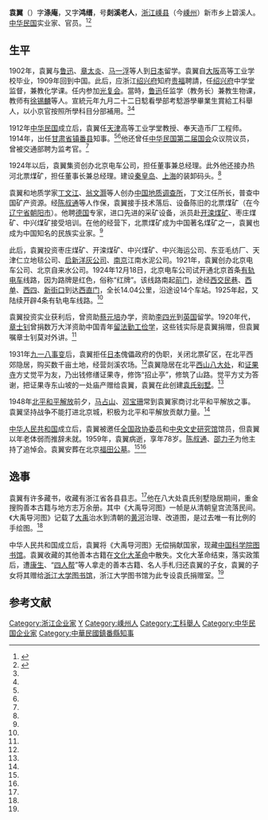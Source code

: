 {{otheruses|subject=中华民国国会议员|other=明朝藏书家、刻书家|袁翼 (明朝)}}
{{Infobox Officeholder
|姓名= 袁翼
|圖像=File:袁翼.jpg
|圖像大小=200px
|圖像說明=  
|字    = 字滌盦
|號    = 
|別名    = 
|出生日期 = 
|出生地點 = 
|逝世日期 = 
|逝世地點 = 
|死因    = 
|墓地    = 
|籍貫    = 
|政黨    = 
|parents  = 
|配偶   =
|伴侶    = 
|relatives  =  
|children  =  
|著作    = 
|past    = 
}}

'''袁翼'''（{{bd|1881年||1959年|}}）字'''涤庵'''，又字'''鸿缙'''，号'''剡溪老人'''，[[浙江|浙江]][[嵊县|嵊县]]（今[[嵊州|嵊州]]）新市乡上碧溪人。[[中华民国|中华民国]]实业家、官员。<ref name=zjdfz>{{Cite web |url=http://zjtz.zjol.com.cn/05zjtz/system/2005/12/16/006405959.shtml |title=袁涤庵，浙江地方志，2005-12-16 |access-date=2015-01-04 |archive-date=2015-01-04 |archive-url=https://web.archive.org/web/20150104134302/http://zjtz.zjol.com.cn/05zjtz/system/2005/12/16/006405959.shtml |dead-url=no }}</ref><ref name=sohu>{{Cite web |url=http://house.focus.cn/news/2005-11-09/164320.html |title=探究八大处旧别墅故居 别墅主人原是企业家，搜狐，2005-11-09 |access-date=2015-01-04 |archive-url=https://web.archive.org/web/20150104114200/http://house.focus.cn/news/2005-11-09/164320.html |archive-date=2015-01-04 |dead-url=yes }}</ref>

==生平==
1902年，袁翼与[[鲁迅|鲁迅]]、[[章太炎|章太炎]]、[[马一浮|马一浮]]等人到[[日本|日本]]留学。袁翼自[[大阪市|大阪]]高等工业学校毕业，1909年回到中国。此后，应浙江[[绍兴府|绍兴府]]知府[[贵福|贵福]]聘請，任[[绍兴府|绍兴府]]中学堂监督，兼教化学课。任内参加[[光复会|光复会]]。當時，[[鲁迅|鲁迅]]任监学（教务长）兼教生物课，教师有[[徐锡麟|徐锡麟]]等人。宣統元年九月二十二日騐看學部考騐游學畢業生賞給工科舉人，以小京官按照所學科目分部補用。<ref name=zjdfz/><ref name=sohu/>

1912年[[中华民国|中华民国]]成立后，袁翼任[[天津|天津]]高等工业学堂教授、奉天造币厂工程师。1914年，出任[[甘肃省|甘肃省]][[镇番县|镇番县]]知事。<ref name=zjdfz/><ref name=sohu/>他还曾任[[中华民国第二届国会|中华民国第二届国会]]众议院议员，曾被交通部聘为监考官。<ref name=sohu/>

1924年以后，袁翼集资创办北京电车公司，担任董事兼总经理。此外他还接办热河北票煤矿，担任董事长兼总经理。建设[[秦皇岛|秦皇岛]]、[[上海|上海]]的装卸码头。<ref name=zjdfz/>

袁翼和地质学家[[丁文江|丁文江]]、[[翁文灏|翁文灏]]等人创办[[中央地质调查所|中国地质调查所]]，丁文江任所长，普查中国矿产资源。经[[陈叔通|陈叔通]]等人作保，袁翼接手技术落后、设备陈旧的北票煤矿（在今[[辽宁省|辽宁省]][[朝阳市|朝阳市]]）。他聘[[德国|德国]]专家，进口先进的采矿设备，派员赴[[开滦煤矿|开滦煤矿]]、枣庄煤矿、中兴煤矿接受培训。在他的经营下，北票煤矿成为中国著名煤矿之一，袁翼也成为中国知名的民族实业家。<ref name=sohu/>

此后，袁翼投资枣庄煤矿、开滦煤矿、中兴煤矿、中兴海运公司、东亚毛纺厂、天津仁立地毯公司、[[启新洋灰公司|启新洋灰公司]]、[[南京|南京]]江南水泥公司。1921年，袁翼创办北京电车公司、北京自来水公司。1924年12月18日，北京电车公司试开通北京首条[[有轨电车|有轨电车]]线路，因为路牌是红色，俗称“红牌”。该线路南起[[前门|前门]]，途经[[西交民巷|西交民巷]]、[[西单|西单]]、[[西四|西四]]、[[新街口_(北京)|新街口]]到达[[西直门|西直门]]，全长14.04公里，沿途设14个车站。1925年起，又陆续开辟4条有轨电车线路。<ref name=sohu/>

袁翼投资实业获利后，曾资助[[蔡元培|蔡元培]]办学，资助[[李四光|李四光]]到[[英国|英国]]留学。1920年代，[[章士钊|章士钊]]曾捐数万大洋资助中国青年[[留法勤工俭学|留法勤工俭学]]，这些钱实际是袁翼捐赠，但袁翼嘱章士钊莫对外讲。<ref name=sohu/>

1931年[[九一八事变|九一八事变]]后，袁翼拒任[[日本|日本]]傀儡政府的伪职，关闭北票矿区，在北平西郊隐居，购买数千亩土地，经营剡溪农场。<ref name=zjdfz/>袁翼隐居在北平[[八大处|西山八大处]]，和[[证果寺_(八大处)|证果寺]]方丈觉平为友，乃出钱修缮证果寺，修饰“招止亭”，修筑了山路。觉平方丈为答谢，把证果寺东山坡的一处庙产赠给袁翼，袁翼在此创建[[袁氏别墅|袁氏别墅]]。<ref name=sohu/>

1948年[[北平和平解放|北平和平解放]]前夕，[[马占山|马占山]]、[[邓宝珊|邓宝珊]]常到袁翼家商讨北平和平解放之事。袁翼坚持战争不能打进北京城，积极为北平和平解放贡献力量。<ref name=sohu/>

[[中华人民共和国|中华人民共和国]]成立后，袁翼被邀任[[全国政协委员|全国政协委员]]和[[中央文史研究馆|中央文史研究馆]]馆员，但袁翼以年老体弱而推辞未就。1959年，袁翼病逝，享年78岁。[[陈叔通|陈叔通]]、[[邵力子|邵力子]]为他主持了追悼会。袁翼安葬在北京[[福田公墓|福田公墓]]。<ref name=zjdfz/><ref name=sohu/>

==逸事==
袁翼有许多藏书，收藏有浙江省各县县志。<ref name=zjdfz/>他在八大处袁氏别墅隐居期间，重金搜购善本古籍与地方志万余册。其中《大禹导河图》一帧是从清朝皇宫流落民间。《大禹导河图》记载了[[大禹|大禹]]治水到清朝的[[黄河|黄河]]治理、改道图，是过去唯一有比例的手绘图。<ref name=sohu/>

中华人民共和国成立后，袁翼将《大禹导河图》无偿捐献国家，现藏[[中国科学院图书馆|中国科学院图书馆]]。袁翼收藏的其他善本古籍在[[文化大革命|文化大革命]]中散失。文化大革命结束，落实政策后，遭[[康生|康生]]、“[[四人帮|四人帮]]”等人拿走的善本古籍、名人手札归还袁翼的子女，袁翼的子女将其赠给[[浙江大学图书馆|浙江大学图书馆]]，浙江大学图书馆为此专设袁氏捐赠室。<ref name=sohu/>

==参考文献==
{{reflist}}

{{中華民國第二屆國會眾議院議員}}
{{DEFAULTSORT:Y}}
[[Category:浙江企业家|Category:浙江企业家]]
[[Category:袁姓|Y]]
[[Category:嵊州人|Category:嵊州人]]
[[Category:工科舉人|Category:工科舉人]]
[[Category:中华民国企业家|Category:中华民国企业家]]
[[Category:中華民國鎮番縣知事|Category:中華民國鎮番縣知事]]